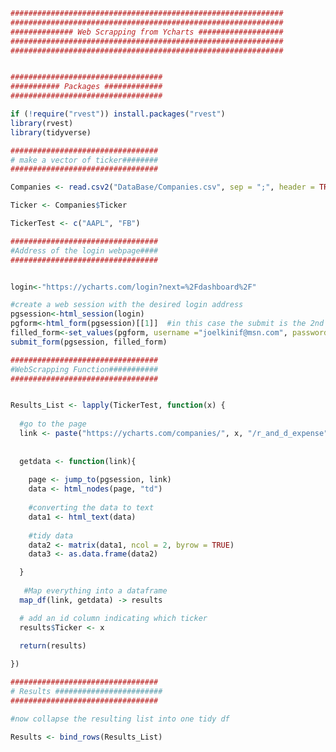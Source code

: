 ```r


#############################################################
#############################################################
############## Web Scrapping from Ycharts ###################
#############################################################
#############################################################


##################################
########### Packages #############
##################################

if (!require("rvest")) install.packages("rvest")
library(rvest) 
library(tidyverse)

#################################
# make a vector of ticker########
#################################

Companies <- read.csv2("DataBase/Companies.csv", sep = ";", header = TRUE, stringsAsFactors = FALSE)

Ticker <- Companies$Ticker

TickerTest <- c("AAPL", "FB")

#################################
#Address of the login webpage####
#################################


login<-"https://ycharts.com/login?next=%2Fdashboard%2F"

#create a web session with the desired login address
pgsession<-html_session(login)
pgform<-html_form(pgsession)[[1]]  #in this case the submit is the 2nd form
filled_form<-set_values(pgform, username ="joelkinif@msn.com", password="Loana1234")
submit_form(pgsession, filled_form)

#################################
#WebScrapping Function###########
#################################


Results_List <- lapply(TickerTest, function(x) {
  
  #go to the page
  link <- paste("https://ycharts.com/companies/", x, "/r_and_d_expense", sep = "")
  
  
  getdata <- function(link){
    
    page <- jump_to(pgsession, link)
    data <- html_nodes(page, "td")
  
    #converting the data to text
    data1 <- html_text(data)
  
    #tidy data
    data2 <- matrix(data1, ncol = 2, byrow = TRUE)
    data3 <- as.data.frame(data2)

  }
  
   #Map everything into a dataframe
  map_df(link, getdata) -> results

  # add an id column indicating which ticker
  results$Ticker <- x

  return(results)
  
})

#################################
# Results ########################
#################################

#now collapse the resulting list into one tidy df

Results <- bind_rows(Results_List)



```

